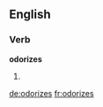 ==English==

===Verb===
'''odorizes'''

# {{third-person singular of|odorize}}

[[de:odorizes]]
[[fr:odorizes]]